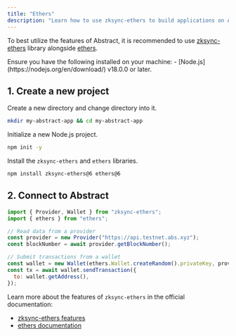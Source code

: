```yaml
---
title: "Ethers"
description: "Learn how to use zksync-ethers to build applications on Abstract."
---
```


To best utilize the features of Abstract, it is recommended to use 
[zksync-ethers](https://sdk.zksync.io/js/ethers/why-zksync-ethers) library 
alongside [ethers](https://docs.ethers.io/v6/). 

<Accordion title="Prerequisites">
  Ensure you have the following installed on your machine:
  - [Node.js](https://nodejs.org/en/download/) v18.0.0 or later.
</Accordion>

## 1. Create a new project

Create a new directory and change directory into it.

```bash
mkdir my-abstract-app && cd my-abstract-app
```
Initialize a new Node.js project.

```bash
npm init -y
```

Install the `zksync-ethers` and `ethers` libraries.

```bash
npm install zksync-ethers@6 ethers@6
```

## 2. Connect to Abstract

```javascript
import { Provider, Wallet } from "zksync-ethers";
import { ethers } from "ethers";

// Read data from a provider
const provider = new Provider("https://api.testnet.abs.xyz");
const blockNumber = await provider.getBlockNumber();

// Submit transactions from a wallet
const wallet = new Wallet(ethers.Wallet.createRandom().privateKey, provider);
const tx = await wallet.sendTransaction({
  to: wallet.getAddress(),
});
```

Learn more about the features of `zksync-ethers` in the official documentation:

- [zksync-ethers features](https://sdk.zksync.io/js/ethers/guides/features)
- [ethers documentation](https://docs.ethers.io/v6/)